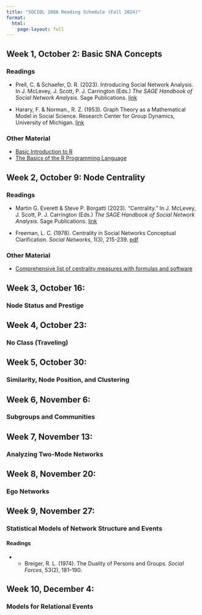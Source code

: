 ```yaml
---
title: "SOCIOL 208A Reading Schedule (Fall 2024)"
format: 
  html:
    page-layout: full
---
```


## Week 1, October 2: Basic SNA Concepts

### Readings

-   Prell, C. & Schaefer, D. R. (2023). Introducing Social Network Analysis. In J. McLevey, J. Scott, P. J. Carrington (Eds.) *The SAGE Handbook of Social Network Analysis*. Sage Publications. [link](https://methods.sagepub.com/book/the-sage-handbook-of-social-network-analysis-2e-srm/i388.xml)

-   Harary, F. & Norman., R. Z. (1953). Graph Theory as a Mathematical Model in Social Science. Research Center for Group Dynamics, University of Michigan. [link](https://www.idiosophy.com/wp-content/uploads/2017/07/harary-norman.pdf)

### Other Material

- [Basic Introduction to R](https://inarwhal.github.io/NetworkAnalysisR-book/ch2-intro-R.html)
- [The Basics of the R Programming Language](https://ona-book.org/the-basics-of-the-r-programming-language.html)

## Week 2, October 9: Node Centrality

### Readings

-   Martin G. Everett & Steve P. Borgatti (2023). "Centrality." In J. McLevey, J. Scott, P. J. Carrington (Eds.) *The SAGE Handbook of Social Network Analysis*. Sage Publications. [link](https://methods.sagepub.com/book/the-sage-handbook-of-social-network-analysis-2e-srm/i4087.xml)

-  Freeman, L. C. (1978). Centrality in Social Networks Conceptual Clarification. *Social Networks*, 1(3), 215-239. [pdf](https://www.albany.edu/~ravi/pdfs/freeman_1978.pdf)

### Other Material
- [Comprehensive list of centrality measures with formulas and software](https://www.centiserver.ir/)

## Week 3, October 16:

### Node Status and Prestige

## Week 4, October 23:

### No Class (Traveling)

## Week 5, October 30:

### Similarity, Node Position, and Clustering

## Week 6, November 6:

### Subgroups and Communities 

## Week 7, November 13:

### Analyzing Two-Mode Networks

## Week 8, November 20:

### Ego Networks

## Week 9, November 27:

### Statistical Models of Network Structure and Events

#### Readings

-   

    -   Breiger, R. L. (1974). The Duality of Persons and Groups. *Social Forces*, 53(2), 181–190.

## Week 10, December 4:

### Models for Relational Events
